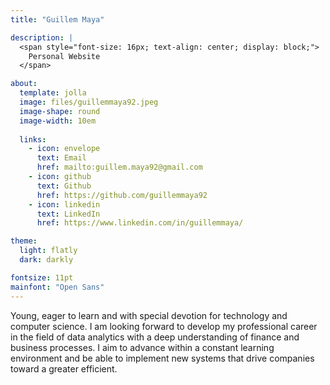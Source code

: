 ```yaml
---
title: "Guillem Maya"

description: |
  <span style="font-size: 16px; text-align: center; display: block;">
    Personal Website
  </span>

about:
  template: jolla
  image: files/guillemmaya92.jpeg
  image-shape: round
  image-width: 10em
  
  links:
    - icon: envelope
      text: Email
      href: mailto:guillem.maya92@gmail.com
    - icon: github
      text: Github
      href: https://github.com/guillemmaya92
    - icon: linkedin
      text: LinkedIn
      href: https://www.linkedin.com/in/guillemmaya/

theme:
  light: flatly
  dark: darkly

fontsize: 11pt
mainfont: "Open Sans"
---
```


Young, eager to learn and with special devotion for technology and computer science. I am looking forward to develop my professional career in the field of data analytics with a deep understanding of finance and business processes. I aim to advance within a constant learning environment and be able to implement new systems that drive companies toward a greater efficient.
